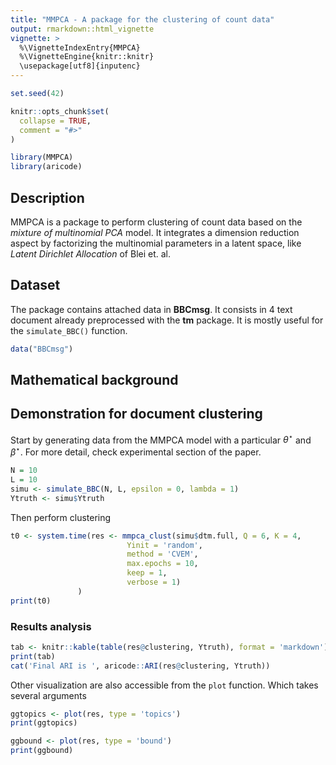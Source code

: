 ```yaml
---
title: "MMPCA - A package for the clustering of count data"
output: rmarkdown::html_vignette
vignette: >
  %\VignetteIndexEntry{MMPCA}
  %\VignetteEngine{knitr::knitr}
  \usepackage[utf8]{inputenc}
---
```


```r
set.seed(42)
```


```r
knitr::opts_chunk$set(
  collapse = TRUE,
  comment = "#>"
)
```

```r
library(MMPCA)
library(aricode)
```

## Description

MMPCA is a package to perform clustering of count data based on the *mixture of multinomial PCA* model. It integrates a dimension reduction aspect by factorizing the multinomial parameters in a latent space, like *Latent Dirichlet Allocation* of Blei et. al.

## Dataset

The package contains attached data in **BBCmsg**. It consists in 4 text document already preprocessed with the **tm** package. It is mostly useful for the `simulate_BBC()` function.  
```r
data("BBCmsg")
```

## Mathematical background

## Demonstration for document clustering

Start by generating data from the MMPCA model with a particular $\theta^\star$ and $\beta^\star$. For more detail, check experimental section of the paper.
```r
N = 10
L = 10
simu <- simulate_BBC(N, L, epsilon = 0, lambda = 1)
Ytruth <- simu$Ytruth
```

Then perform clustering
```r
t0 <- system.time(res <- mmpca_clust(simu$dtm.full, Q = 6, K = 4,
                          Yinit = 'random',
                          method = 'CVEM',
                          max.epochs = 10,
                          keep = 1,
                          verbose = 1)
               )
print(t0)
```

### Results analysis

```r
tab <- knitr::kable(table(res@clustering, Ytruth), format = 'markdown')
print(tab)
cat('Final ARI is ', aricode::ARI(res@clustering, Ytruth))
```

Other visualization are also accessible from the `plot` function. Which takes several arguments
```r
ggtopics <- plot(res, type = 'topics')
print(ggtopics)
```
```r
ggbound <- plot(res, type = 'bound')
print(ggbound)
```

